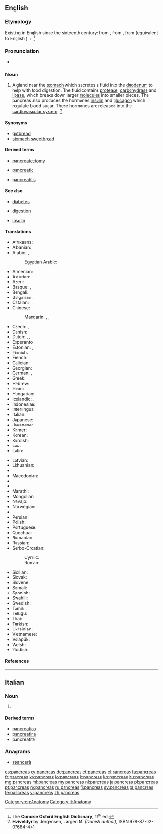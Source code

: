 {{also|pancréas|páncreas}}
==English==

===Etymology===
Existing in English since the sixteenth century: from {{etyl|la|en}} {{term|pancreas|lang=la}}, from {{etyl|grc|en}} {{term|πάγκρεας||sc=polytonic|tr=pankreas|lang=grc}}, from {{term|πᾶν||all|sc=polytonic|tr=pan|lang=grc}} (equivalent to English {{term|pan-|lang=en}}) + {{term|κρέας||flesh|sc=polytonic|tr=kreas|lang=grc}}.<ref name="COED-etym">The '''Concise Oxford English Dictionary''', 11<sup>th</sup> ed.</ref>

===Pronunciation===
* {{a|UK}} {{IPA|/ˈpæŋkɹɪəs/}}

===Noun===
{{en-noun|pancreases|pancreata}}

# {{context|anatomy|lang=en}} A gland near the [[stomach]] which secretes a fluid into the [[duodenum]] to help with food digestion. The fluid contains [[protease]], [[carbohydrase]] and [[lipase]], which breaks down larger [[molecules]] into smaller pieces. The pancreas also produces the hormones [[insulin]] and [[glucagon]] which regulate blood sugar. These hormones are released into the [[cardiovascular system]]. <ref name="VERT-anat">'''Hviveldyr''' by Jørgensen, Jørgen M. ''(Danish author)'', ISBN 978-87-02-07684-4</ref>

====Synonyms====
* [[gutbread]]
* [[stomach sweetbread]]

====Derived terms====
{{rel-top3|Derived terms}}
* [[pancreatectomy]]
{{rel-mid3}}
* [[pancreatic]]
{{rel-mid3}}
* [[pancreatitis]]
{{rel-bottom}}

====See also====
{{rel-top|See also}}
* [[diabetes]]
{{rel-mid3}}
* [[digestion]]
{{rel-mid3}}
* [[insulin]]
{{rel-bottom}}

====Translations====
{{trans-top|gland near the stomach}}
* Afrikaans: {{t|af|pankreas}}
* Albanian: {{t|sq|pankreasi}}
* Arabic: {{t|ar|بنكرياس|tr=bánkriyas|m}}, {{t|ar|المُعَثْكَلَة|f|tr=muʕaθkala|sc=Arab}}
*: Egyptian Arabic: {{t|arz|بنكرياس|m|tr=benkeryas|sc=Arab}}
* Armenian: {{t|hy|ենթաստամոքսային գեղձ|tr=ent'astamok'sayin geġǰ}}
* Asturian: {{t+|ast|páncrees|m}}
* Azeri: {{t|az|mə'dəaltı vəzi}}
* Basque: {{t+|eu|are}}, {{t|eu|pankrea}}
* Bengali: {{t|bn|অগ্ন্যাশয়|sc=Beng}}
* Bulgarian: {{t|bg|панкреас|m}}
* Catalan: {{t|ca|pàncrees|m}}
* Chinese:
*: Mandarin: {{t+|cmn|胰臟|sc=Hani}},  {{t|cmn|胰脏|tr=yízàng|sc=Hani}},  {{t+|cmn|胰腺|tr=yíxiàn|sc=Hani}}
* Czech: {{t+|cs|slinivka břišní|f}}, {{t+|cs|pankreas|m}}
* Danish: {{t|da|bugspytkirtel|c}}
* Dutch: {{t+|nl|alvleesklier}}, {{t|nl|buikspeekselklier}}, {{t+|nl|pancreas}}
* Esperanto: {{t|eo|pankreato}}
* Estonian: {{t+|et|kõhunääre}}, {{t+|et|pankreas}}
* Finnish: {{t+|fi|haima}}
* French: {{t+|fr|pancréas|m}}
* Galician: {{t|gl|páncreas|m}}
* Georgian: {{t|ka|პანკრეასი|tr=pankreasi|sc=Geor}}
* German: {{t|de|Bauchspeicheldrüse|f}}, {{t+|de|Pankreas|n}}
* Greek: {{t+|el|πάγκρεας|n|tr=págkreas}}
* Hebrew: {{t+|he|לבלב|tr=lavlav}}
* Hindi: {{t|hi|अग्न्याशय}}
* Hungarian: {{t+|hu|hasnyálmirigy}}
* Icelandic: {{t+|is|bris|n}}, {{t+|is|briskirtill|m}}
* Indonesian: {{t+|id|pankreas}}
* Interlingua: {{t|ia|pancreas}}
* Italian: {{t+|it|pancreas|m}}
* Japanese: {{t+|ja|膵臓|tr=すいぞう, suizō}}
* Javanese: {{t|jv|pankreas}}
* Khmer: {{t+|km|លំពែង|tr=lumpɛɛŋ|sc=Khmr}}
* Korean: {{t+|ko|이자|tr=ija}}
* Kurdish: {{t+|ku|pankreas}}
* Lao: {{t|lo|ຕັບອ່ອນ|tr=tap-'öön|sc=Laoo}}
* Latin: {{t|la|pancreas}}
{{trans-mid}}
* Latvian: {{t|lv|aizkuņģa dziedzeris}}
* Lithuanian: {{t+|lt|kasa}}
* {{trreq|lb}}
* Macedonian: {{t|mk|панкреас|m}}
* {{trreq|mt}}
* {{trreq|mi}}
* Marathi: {{t|mr|स्वादुपिंड|n|tr=swadu pinD'|sc=Deva}}
* Mongolian: {{t|mn|нойр булчирхай|sc=Cyrl}}
* Navajo: {{t|nv|alohkʼeʼ}}
* Norwegian: {{t|no|bukspyttkjertel|m}}
* {{trreq|ang}}
* Persian: {{t+|fa|لوزالمعده}}
* Polish: {{t+|pl|trzustka|f}}
* Portuguese: {{t+|pt|pâncreas|m}}
* Quechua: {{t|qu|suyk'upin}}
* Romanian: {{t+|ro|pancreas}}
* Russian: {{t|ru|поджелудочная железа|f|tr=podželúdočnaja železá}}
* Serbo-Croatian:
*: Cyrillic: {{t|sh|гуштерача|f|sc=Cyrl}}
*: Roman: {{t|sh|gušterača|f}}
* Sicilian: {{t|scn|pancreas}}
* Slovak: {{t|sk|podžalúdková žľaza|f}}
* Slovene: {{t+|sl|trebušna slinavka|f}}
* Somali: {{t|so|ganac}}
* Spanish: {{t+|es|páncreas|m}}
* Swahili: {{t|sw|kongosho}}
* Swedish: {{t+|sv|bukspottkörtel|c}}
* Tamil: {{t+|ta|கணையம்}}
* Telugu: {{t+|te|క్లోమము}}
* Thai: {{t|th|ตับอ่อน|tr=dtàp òn}}
* Turkish: {{t+|tr|pankreas}}
* Ukrainian: {{t|uk|підшлункова залоза|f}}
* Vietnamese: {{t+|vi|tụy}}
* Volapük: {{t|vo|pankreat}}
* Welsh: {{t|cy|cefndedyn|m}}
* Yiddish: {{t|yi|פאנקרעאס|n|tr=pankreas}}
{{trans-bottom}}

====References====
<references/>

[[Category:en:Anatomy]]

----

==Italian==

===Noun===
{{head|it|noun|g=m|invariable}}

# {{l|en|pancreas}}

====Derived terms====
* [[pancreatico]]
* [[pancreatina]]
* [[pancreatite]]

===Anagrams===
* [[spancerà#Italian|spancerà]]

[[Category:it:Anatomy]]

[[cs:pancreas]]
[[cy:pancreas]]
[[de:pancreas]]
[[et:pancreas]]
[[el:pancreas]]
[[fa:pancreas]]
[[fr:pancreas]]
[[ko:pancreas]]
[[io:pancreas]]
[[it:pancreas]]
[[kn:pancreas]]
[[hu:pancreas]]
[[mg:pancreas]]
[[ml:pancreas]]
[[my:pancreas]]
[[nl:pancreas]]
[[ja:pancreas]]
[[pl:pancreas]]
[[pt:pancreas]]
[[ro:pancreas]]
[[ru:pancreas]]
[[fi:pancreas]]
[[sv:pancreas]]
[[ta:pancreas]]
[[te:pancreas]]
[[vi:pancreas]]
[[zh:pancreas]]